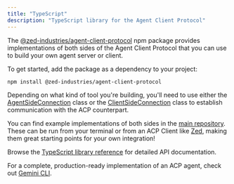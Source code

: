 ```yaml
---
title: "TypeScript"
description: "TypeScript library for the Agent Client Protocol"
---
```


The [@zed-industries/agent-client-protocol](https://www.npmjs.com/package/@zed-industries/agent-client-protocol) npm
package provides implementations of both sides of the Agent Client Protocol that
you can use to build your own agent server or client.

To get started, add the package as a dependency to your project:

```bash
npm install @zed-industries/agent-client-protocol
```

Depending on what kind of tool you're building, you'll need to use either the
[AgentSideConnection](https://zed-industries.github.io/agent-client-protocol/classes/AgentSideConnection.html)
class or the
[ClientSideConnection](https://zed-industries.github.io/agent-client-protocol/classes/ClientSideConnection.html)
class to establish communication with the ACP counterpart.

You can find example implementations of both sides in the [main repository](https://github.com/agentclientprotocol/agent-client-protocol/tree/main/typescript/examples). These can be run from your terminal or from an ACP Client like [Zed](https://zed.dev), making them great starting points for your own integration!

Browse the [TypeScript library reference](https://zed-industries.github.io/agent-client-protocol) for detailed API documentation.

For a complete, production-ready implementation of an ACP agent, check out [Gemini CLI](https://github.com/google-gemini/gemini-cli/blob/main/packages/cli/src/zed-integration/zedIntegration.ts).
